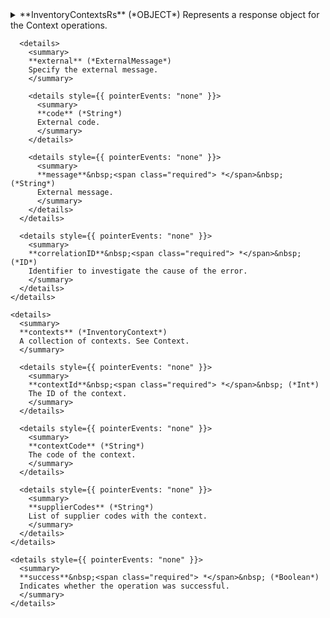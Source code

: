 
<details>
  <summary>
  **InventoryContextsRs** (*OBJECT*)  
  Represents a response object for the Context operations.  
  </summary>
  
  
    <details>
      <summary>
      **adviseMessages** (*AdviseMessage*)  
      A collection of advise messages related to the operation. See AdviseMessage.  
      </summary>
  
      <details style={{ pointerEvents: "none" }}>
        <summary>
        **code**&nbsp;<span class="required"> *</span>&nbsp; (*ID*)  
        AM code: The following codes can be returned:  
        </summary>
      </details>

      <details style={{ pointerEvents: "none" }}>
        <summary>
        **description**&nbsp;<span class="required"> *</span>&nbsp; (*String*)  
        Error description  
        </summary>
      </details>

      <details style={{ pointerEvents: "none" }}>
        <summary>
        **level**&nbsp;<span class="required"> *</span>&nbsp; (*Enum of AdviseMessageLevel*)  
        Indicates the level of importance of the message.
Possible values: ERROR, WARN, INFO.  
        Possible values:  
        `WARN`  
      `ERROR`  
      `INFO`  
        </summary>
      </details>

      <details>
        <summary>
        **external** (*ExternalMessage*)  
        Specify the external message.  
        </summary>
  
        <details style={{ pointerEvents: "none" }}>
          <summary>
          **code** (*String*)  
          External code.  
          </summary>
        </details>

        <details style={{ pointerEvents: "none" }}>
          <summary>
          **message**&nbsp;<span class="required"> *</span>&nbsp; (*String*)  
          External message.  
          </summary>
        </details>
      </details>

      <details style={{ pointerEvents: "none" }}>
        <summary>
        **correlationID**&nbsp;<span class="required"> *</span>&nbsp; (*ID*)  
        Identifier to investigate the cause of the error.  
        </summary>
      </details>
    </details>

    <details>
      <summary>
      **contexts** (*InventoryContext*)  
      A collection of contexts. See Context.  
      </summary>
  
      <details style={{ pointerEvents: "none" }}>
        <summary>
        **contextId**&nbsp;<span class="required"> *</span>&nbsp; (*Int*)  
        The ID of the context.
        </summary>
      </details>

      <details style={{ pointerEvents: "none" }}>
        <summary>
        **contextCode** (*String*)  
        The code of the context.  
        </summary>
      </details>

      <details style={{ pointerEvents: "none" }}>
        <summary>
        **supplierCodes** (*String*)  
        List of supplier codes with the context.  
        </summary>
      </details>
    </details>

    <details style={{ pointerEvents: "none" }}>
      <summary>
      **success**&nbsp;<span class="required"> *</span>&nbsp; (*Boolean*)  
      Indicates whether the operation was successful.  
      </summary>
    </details>
</details>
